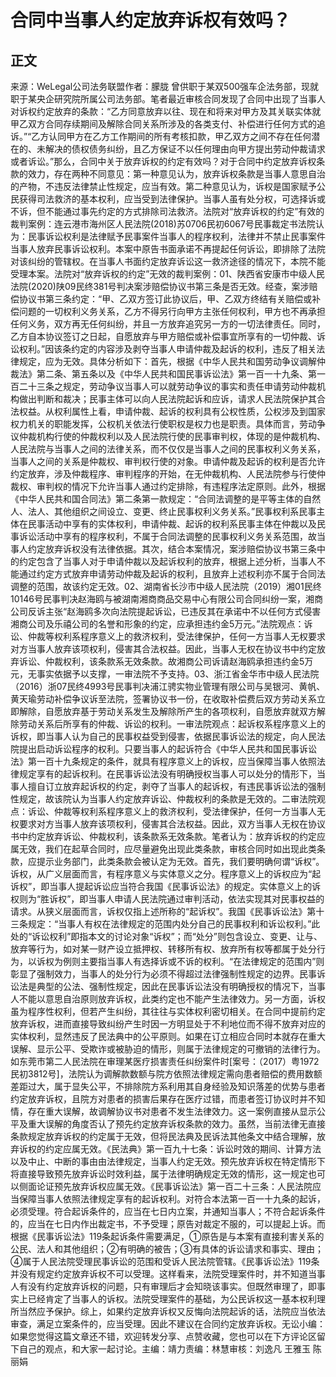 # 合同中当事人约定放弃诉权有效吗？
## 正文
来源：WeLegal公司法务联盟作者：朦胧 曾供职于某双500强车企法务部，现就职于某央企研究院所属公司法务部。笔者最近审核合同发现了合同中出现了当事人对诉权约定放弃的条款：“乙方同意放弃以往、现在和将来对甲方及其关联实体就甲乙双方合同存续期间及解除合同关系所涉及的各类支付、补偿进行任何方式的追诉。”“乙方认同甲方在乙方工作期间的所有考核扣款，甲乙双方之间不存在任何潜在的、未解决的债权债务纠纷，且乙方保证不以任何理由向甲方提出劳动仲裁请求或者诉讼。”那么，合同中关于放弃诉权的约定有效吗？对于合同中约定放弃诉权条款的效力，存在两种不同意见：第一种意见认为，放弃诉权条款是当事人意思自治的产物，不违反法律禁止性规定，应当有效。第二种意见认为，诉权是国家赋予公民获得司法救济的基本权利，应当受到法律保护。当事人虽有处分权，可选择诉或不诉，但不能通过事先约定的方式排除司法救济。法院对“放弃诉权的约定”有效的裁判案例：连云港市海州区人民法院(2018)苏0706民初6067号民事裁定书法院认为：民事诉讼权利是法律赋予民事案件当事人的程序权利，法律并不禁止民事案件当事人放弃民事诉讼权利。本案中原告书面承诺不再提起任何诉讼，即排除了法院对该纠纷的管辖权。在当事人书面约定放弃诉讼这一救济途径的情况下，本院不能受理本案。法院对“放弃诉权的约定”无效的裁判案例：01、陕西省安康市中级人民法院(2020)陕09民终381号判决案涉赔偿协议书第三条是否无效。经查，案涉赔偿协议书第三条约定：“甲、乙双方签订此协议后，甲、乙双方终结有关赔偿或补偿问题的一切权利义务关系，乙方不得另行向甲方主张任何权利，甲方也不再承担任何义务，双方再无任何纠纷，并且一方放弃追究另一方的一切法律责任。同时，乙方自本协议签订之日起，自愿放弃与甲方赔偿或补偿事宜所享有的一切仲裁、诉讼权利。”因该条约定的内容涉及剥夺当事人申请仲裁及起诉的权利，违反了相关法律规定，应为无效。具体分析如下：首先，根据《中华人民共和国劳动争议调解仲裁法》第二条、第五条以及《中华人民共和国民事诉讼法》第一百一十九条、第一百二十三条之规定，劳动争议当事人可以就劳动争议的事实和责任申请劳动仲裁机构做出判断和裁决；民事主体可以向人民法院起诉和应诉，请求人民法院保护其合法权益。从权利属性上看，申请仲裁、起诉的权利具有公权性质，公权涉及到国家权力机关的职能发挥，公权机关依法行使职权是权力也是职责。具体而言，劳动争议仲裁机构行使的仲裁权利以及人民法院行使的民事审判权，体现的是仲裁机构、人民法院与当事人之间的法律关系，而不仅仅是当事人之间的民事权利义务关系，当事人之间的关系是仲裁权、审判权行使的对象。申请仲裁及起诉的权利是否允许约定放弃，涉及仲裁程序、审判程序的开始，在无仲裁机构、人民法院参与行使仲裁权、审判权的情况下允许当事人通过约定排除，有违程序法定原则。此外，根据《中华人民共和国合同法》第二条第一款规定：“合同法调整的是平等主体的自然人、法人、其他组织之间设立、变更、终止民事权利义务关系。”民事权利系民事主体在民事活动中享有的实体权利，申请仲裁、起诉的权利系民事主体在仲裁以及民事诉讼活动中享有的程序权利，不属于合同法调整的民事权利义务关系范围，故当事人约定放弃诉权没有法律依据。其次，结合本案情况，案涉赔偿协议书第三条中的约定包含了当事人对于申请仲裁以及起诉权利的放弃，根据上述分析，当事人不能通过约定方式放弃申请劳动仲裁及起诉的权利，且放弃上述权利亦不属于合同法调整的范围，故该约定无效。02、湖南省长沙市中级人民法院（2019）湘01民终10146号民事判决赵海鸥与被湖南湘商商品交易中心有限公司合同纠纷一案，湘商公司反诉主张“赵海鸥多次向法院提起诉讼，已违反其在承诺中不以任何方式侵害湘商公司及乐禧公司的名誉和形象的约定，应承担违约金5万元。”法院观点：诉讼、仲裁等权利系程序意义上的救济权利，受法律保护，任何一方当事人无权要求对方当事人放弃该项权利，侵害其合法权益。因此，当事人无权在协议书中约定放弃诉讼、仲裁权利，该条款系无效条款。故湘商公司诉请赵海鸥承担违约金5万元，无事实依据予以支撑，一审法院不予支持。03、浙江省金华市中级人民法院（2016）浙07民终4993号民事判决浦江骋实物业管理有限公司与吴银河、黄帆、黄天瑜劳动补偿争议诉至法院，签署协议书一份，在收取补偿费后双方劳动关系立即解除，自愿放弃基于劳动关系发生及解除所产生的各项权利，自愿放弃就双方解除劳动关系后所享有的仲裁、诉讼的权利。一审法院观点：起诉权系程序意义上的诉权，即当事人认为自己的民事权益受到侵害，依据民事诉讼法的规定，向人民法院提出启动诉讼程序的权利。只要当事人的起诉符合《中华人民共和国民事诉讼法》第一百十九条规定的条件，就具有程序意义上的诉权，应当保障当事人依照法律规定享有的起诉权利。在民事诉讼法没有明确授权当事人可以处分的情形下，当事人擅自订立放弃起诉权的约定，剥夺了当事人的起诉权，有违民事诉讼法的强制性规定，故该院认为当事人约定放弃诉讼、仲裁权利的条款是无效的。二审法院观点：诉讼、仲裁等权利系程序意义上的救济权利，受法律保护，任何一方当事人无权要求对方当事人放弃该项权利，侵害其合法权益。因此，双方当事人无权在协议书中约定放弃诉讼、仲裁权利，该条款系无效条款。笔者认为：放弃诉权的约定应属无效，我们在起草合同时，应尽量避免出现此类条款，审核合同时如出现此类条款，应提示业务部门，此类条款会被认定为无效。首先，我们要明确何谓“诉权”。诉权，从广义层面而言，有程序意义与实体意义之分。程序意义上的诉权应为“起诉权”，即当事人提起诉讼应当符合我国《民事诉讼法》的规定。实体意义上的诉权则为“胜诉权”，即当事人申请人民法院通过审判活动，依法实现其对民事权益的请求。从狭义层面而言，诉权仅指上述所称的“起诉权”。我国《民事诉讼法》第十三条规定：“当事人有权在法律规定的范围内处分自己的民事权利和诉讼权利。”此处的“诉讼权利”即指本文的讨论对象“诉权”；而“处分”则包含设立、变更、让与、放弃等行为，如对某一财产设立抵押权、转移所有权、放弃所有权等都属于处分行为，以诉权为例则主要指当事人有选择诉或不诉的权利。“在法律规定的范围内”则彰显了强制效力，当事人的处分行为必须不得超过法律强制性规定的边界。民事诉讼法是典型的公法、强制性规定，因此在民事诉讼法没有明确授权的情况下，当事人不能以意思自治原则放弃诉权，此类约定也不能产生法律效力。另一方面，诉权虽为程序性权利，但若产生纠纷，其往往与实体权利密切相关。在合同中提前约定放弃诉权，进而直接导致纠纷产生时因一方明显处于不利地位而不得不放弃对应的实体权利，显然违反了民法典中的公平原则。如果在订立相应合同时本就存在重大误解、显示公平、受欺诈或被胁迫的情形，则属于法律规定的可撤销的法律行为。如东莞市第二人民法院在审理某医疗损害责任纠纷案件时[案号：（2017）粤1972民初3812号]，法院认为调解款数额与院方依照法律规定需向患者赔偿的费用数额差距过大，属于显失公平，不排除院方系利用其自身经验及知识落差的优势与患者约定放弃诉权，且院方对患者的损害后果存在医疗过错，而患者签订协议时并不知情，存在重大误解，故调解协议书对患者不发生法律效力。这一案例直接从显示公平及重大误解的角度否认了预先约定放弃诉权条款的效力。虽然，当前法律无直接条款规定放弃诉权的约定属于无效，但将民法典及民诉法其他条文中结合理解，放弃诉权的约定应属无效。《民法典》第一百九十七条：诉讼时效的期间、计算方法以及中止、中断的事由由法律规定，当事人约定无效。预先放弃诉权在特定情形下将直接导致预先放弃诉讼时效利益，属于法律明确规定无效的情形，这一规定也可以侧面论证预先放弃诉权应属无效。《民事诉讼法》第一百二十三条：人民法院应当保障当事人依照法律规定享有的起诉权利。对符合本法第一百一十九条的起诉，必须受理。符合起诉条件的，应当在七日内立案，并通知当事人；不符合起诉条件的，应当在七日内作出裁定书，不予受理；原告对裁定不服的，可以提起上诉。而根据《民事诉讼法》119条起诉条件需要满足，①原告是与本案有直接利害关系的公民、法人和其他组织；②有明确的被告；③有具体的诉讼请求和事实、理由；④属于人民法院受理民事诉讼的范围和受诉人民法院管辖。《民事诉讼法》119条并没有规定约定放弃诉权不可以受理。这样看来，法院受理案件时，并不知道当事人有没有约定放弃诉权的问题，只有审理后才会知晓该事实。但既然审理了，即事实上已经肯定了当事人的诉权。法院受理案件的基础，为公民诉权这一基本权利理所当然应予保护。综上，如果约定放弃诉权又反悔向法院起诉的话，法院应当依法审查，满足立案条件的，应当受理。因此不建议在合同约定放弃诉权。无讼小编：如果您觉得这篇文章还不错，欢迎转发分享、点赞收藏，您也可以在下方评论区留下自己的观点，和大家一起讨论。主编：靖力责编：林慧审核：刘逸凡 王雅玉 陈丽娟